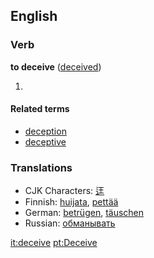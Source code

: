 ==English==
===Verb===
'''to deceive''' ([[deceived]])
#
{{stub}}

====Related terms====
*[[deception]]
*[[deceptive]]

===Translations===
*CJK Characters: [[迋]]
*Finnish: [[huijata]], [[pettää]]
*German: [[betrügen]], [[täuschen]]
*Russian: [[обманывать]]
[[it:deceive]]
[[pt:Deceive]]